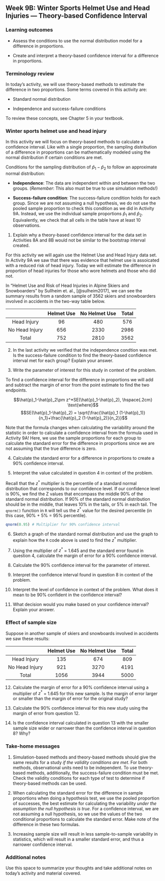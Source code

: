 ## Week 9B:  Winter Sports Helmet Use and Head Injuries --- Theory-based Confidence Interval

\setstretch{1}

### Learning outcomes

* Assess the conditions to use the normal distribution model for a difference in proportions.

* Create and interpret a theory-based confidence interval for a difference in proportions.

### Terminology review
In today's activity, we will use theory-based methods to estimate the difference in two proportions. Some terms covered in this activity are:

* Standard normal distribution

* Independence and success-failure conditions

To review these concepts, see Chapter 5 in your textbook.

### Winter sports helmet use and head injury 

In this activity we will focus on theory-based methods to calculate a confidence interval.  Like with a single proportion, the sampling distribution of a difference in proportions can be mathematically modeled using the normal distribution if certain conditions are met.

Conditions for the sampling distribution of $\hat{p}_1-\hat{p}_2$ to follow an approximate normal distribution:

* **Independence**: The data are independent within and between the two groups. (*Remember*: This also must be true to use simulation methods!)

* **Success-failure condition**: The success-failure condition holds for each group. Since we are not assuming a null hypothesis, we do not use the pooled sample proportion to check this condition as we did in Activity 9A. Instead, we use the individual sample proportions $\hat{p}_1$ and $\hat{p}_2$. Equivalently, we check that all cells in the table have at least 10 observations.

1.  Explain why a theory-based confidence interval for the data set in Activities 8A and 8B would not be similar to the bootstrap interval created.

\vspace{1in}

For this activity we will again use the Helmet Use and Head Injury data set. In Activity 9A we saw that there was evidence that helmet use is assoicated with a reduced risk of head injury.  Today we will estimate the difference in proportion of head injuries for those who wore helmets and those who did not.

In "Helmet Use and Risk of Head Injuries in Alpine Skiers and Snowboarders" by Sullheim et. al., [@sulheim2017], we can see the summary results from a random sample of 3562 skiers and snowboarders involved in accidents in the two-way table below. 

|                | Helmet Use | No Helmet Use | Total |
|:--------------:|:----------:|:-------------:|:-----:|
| Head Injury    |     96     |      480      |  576  |
| No Head Injury |     656    |      2330     |  2986 |
| Total          |     752    |      2810     |  3562 |

2.  In the last activity we verified that the independence condtion was met.  Is the success-failure condition to find the theory-based confidence interval met for each group?  Explain your answer.

\vspace{1in}

3.  Write the parameter of interest for this study in context of the problem.

\vspace{0.8in}

To find a confidence interval for the difference in proportions we will add and subtract the margin of error from the point estimate to find the two endpoints.

 $$\hat{p}_1-\hat{p}_2\pm z^*SE(\hat{p}_1-\hat{p}_2), \hspace{.2cm} \text{where}$$
 $$SE(\hat{p}_1-\hat{p}_2) = \sqrt{\frac{\hat{p}_1 (1-\hat{p}_1)}{n_1}+\frac{\hat{p}_2 (1-\hat{p}_2)}{n_2}}$$
 
Note that the formula changes when calculating the variability around the statistic in order to calculate a confidence interval from the formula used in Activity 9A!  Here, we use the sample proportions for each group to calculate the standard error for the difference in proportions since we are not assuming that the true difference is zero.


4. Calculate the standard error for a difference in proportions to create a 90\% confidence interval.  

\vspace{1in}

5. Interpret the value calculated in question 4 in context of the problem.

\vspace{1in}
\newpage

Recall that the $z^*$ multiplier is the percentile of a standard normal distribution that corresponds to our confidence level. If our confidence level is 90\%, we find the Z values that encompass the middle 90\% of the standard normal distribution. If 90\% of the standard normal distribution should be in the middle, that leaves 10\% in the tails, or 5\% in each tail.  The `qnorm()` function in `R` will tell us the $z^*$ value for the desired percentile (in this case, 90\% + 5\% = 95\% percentile). 

```r
qnorm(0.95) # Multiplier for 90% confidence interval
```

6. Sketch a graph of the standard normal distribution and use the graph to explain how the `R` code above is used to find the $z^*$ multiplier.  

\vspace{1.5in}

7. Using the multiplier of $z^*$ = 1.645 and the standard error found in question 4, calculate the margin of error for a 90\% confidence interval.

\vspace{0.5in}

8. Calculate the 90\% confidence interval for the parameter of interest. 

\vspace{0.8in}

9. Interpret the confidence interval found in question 8 in context of the problem.

\vspace{0.8in}

10.  Interpret the level of confidence in context of the problem.  What does it mean to be 90% confident in the confidence interval?

\vspace{0.8in}

11.  What decision would you make based on your confidence interval?  Explain your answer.
\vspace{0.5in}

### Effect of sample size 

Suppose in another sample of skiers and snowboards involved in accidents we saw these results:

|                | Helmet Use | No Helmet Use | Total |
|:--------------:|:----------:|:-------------:|:-----:|
| Head Injury    |     135    |      674      |  809  |
| No Head Injury |     921    |      3270     |  4191 |
| Total          |     1056   |      3944     |  5000 |

12.  Calculate the margin of error for a 90\% confidence interval using a multiplier of $z^*$ = 1.645 for this new sample.  Is the margin of error larger or smaller than the margin of error for the original study?

\vspace{.8in}

13.  Calculate the 90\% confidence interval for this new study using the margin of error from question 12.  

\vspace{.8in}

14.  Is the confidence interval calculated in question 13 with the smaller sample size wider or narrower than the confidence interval in question 8? Why?

\vspace{.8in}

### Take-home messages

1. Simulation-based methods and theory-based methods should give the same results for a study *if the validity conditions are met*.  For both methods, observational units need to be independent. To use theory-based methods, additionally, the success-failure condition must be met. Check the validity conditions for each type of test to determine if theory-based methods can be used.

2. When calculating the standard error for the difference in sample proportions when doing a hypothesis test, we use the pooled proportion of successes, the best estimate for calculating the variability *under the assumption the null hypothesis is true*.  For a confidence interval, we are not assuming a null hypothesis, so we use the values of the two conditional proportions to calculate the standard error.  Make note of the difference in these two formulas. 

3.  Increasing sample size will result in less sample-to-sample variability in statistics, which will result in a smaller standard error, and thus a narrower confidence interval.  

### Additional notes

Use this space to summarize your thoughts and take additional notes on today's activity and material covered.

\newpage